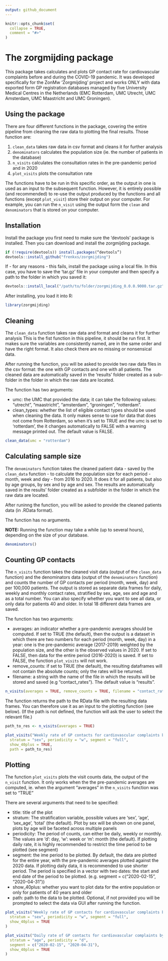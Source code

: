 ```yaml
---
output: github_document
---
```


<!-- README.md is generated from README.Rmd. Please edit that file -->

```r
knitr::opts_chunk$set(
  collapse = TRUE,
  comment = "#>"
)
```
# The zorgmijding package

This package takes calculates and plots GP contact rate for
cardiovascular complaints before and during the COVID-19 pandemic. It
was developed specifically for the ZonMw 'Zorgmijding' project and works
ONLY with data exported form GP registration databases managed by five
University Medical Centres in the Netherlands (EMC Rotterdam, UMC
Utrecht, UMC Amsterdam, UMC Maastricht and UMC Groningen).

## Using the package

There are four different functions in the package, covering the entire
pipeline from cleaning the raw data to plotting the final results. Those
function are:

1.  `clean_data` takes raw data in csv format and cleans it for further
    analysis
2.  `denominators` calculates the population size (ie. the number of
    patients in the database)
3.  `n_visits` calculates the consultation rates in the pre-pandemic
    period and in 2020
4.  `plot_visits` plots the consultation rate

The functions have to be run in this specific order, as the output in
one is used as an input to the subsequent function. However, it is
entirely possible (and recommended) to re-use the output produced by the
functions and all functions (except `plot_visit`) store their output on
your computer. For example, you can run the `n_visit` using the output
form the `clean` and `denominators` that is stored on your computer.


## Installation

Install the package  you first need to make sure the 'devtools' package is installed. 
Then you can download and install the zorgmijding package.

```r
if (!require(devtools)) install.packages(“devtools”)
devtools::install_github("frenkxs/zorgmijding")
```
If - for any reasons - this fails, install the package using a local file. In this case, you 
have to save the 'tar.gz' file in your computer and then specify a path to the folder in which you
saved it:

```r
devtools::install_local("/path/to/folder/zorgmijding_0.0.0.9000.tar.gz", dependencies = TRUE)
```

After installing, you load it into R:

```r
library(zorgmijding)
```

## Cleaning

The `clean_data` function takes raw data and format
and cleans it for further analysis This is the fist function in this
pipeline, it should be run first. It makes sure the variables are
consistently named, are in the same order and have the right format. It
also check there are no missing or nonsensical data.

After running the function, you will be asked to provide two raw data
files in the csv format: the one with GP contacts and one with all
patients. The cleaned data are automatically saved in the 'results'
folder created as a sub-folder in the folder in which the raw data are
located.

The function has two arguments:

- umc: the UMC that provided the data; it can take the following values: "utrecht", "maastricht",
"amsterdam", "groningen", "rotterdam".
- clean_types: whether the list of eligible contact types should be used when cleaning the data. It
only makes sense to use for data that does not come from Rotterdam, so when it's set to TRUE and the
umc is set to 'rotterdam', the it changes automatically to FALSE with a warning message printed out.
The default value is FALSE.

```r
clean_data(umc = "rotterdam")
```

## Calculating sample size

The `denominators` function takes the cleaned patient data - saved by
the `clean_data` function - to calculate the population size for each
period - month, week and day - from 2016 to 2020. It does it for all
patients, but also by age groups, by sex and by age and sex. The results
are automatically saved in the results' folder created as a subfolder in
the folder in which the raw data are located.

After runinng the function, you will be asked to provide the cleaned
patients data (in .RData format).

The function has no arguments.

**NOTE:** Running the function may take a while (up to several hours),
depending on the size of your database.

```r
denominators()
```

## Counting GP contacts

The `n_visits` function takes the cleaned visit data (output of the
`clean_data` function) and the denominators data (output of the
`denominators` function) and counts the number of GP contacts per period
(month, week, day) and per 100,000 patients. The output is stored as
separate data frames for daily, weekly and monthly contact rates,
stratified by sex, age, sex and age and as a total number. You can also
specify whether you want to see all data, or only data for patients 40
and older. In total 18 different data frames are saved.

The function has two arguments: 

- averages: an indicator whether a pre-pandemic averages should
be computed. If set to TRUE (the default), then the output is a dataset in which there are two
numbers for each period (month, week, day) in a year: one is the pre-pandemic average (2017-2019)
weighted by the population size, and the other is the observed values in 2020. If set to FALSE, then
data for the entire period (2016-2020) is saved. If set to FALSE, the function `plot_visits` will
not work.
- remove_counts: if set to TRUE (the default), the resulting dataframes will not contain the
absolute counts; only the rates will be returned.
- filename: a string with the name of the file in which the results will be stored and saved (e.g "contact_rates"). The default value is "results".


```r
n_visits(averages = TRUE, remove_counts = TRUE, filename = "contact_rates")
```

The function returns the path to the RData file with the resulting data frames. 
You can therefore use it as an input to the plotting function (see below). 
(If the path is not defined, the function will ask the user to select the relevant 
file.)

```r
path_to_res <- n_visits(averages = TRUE)

plot_visits("Weekly rate of GP contacts for cardiovascular complaints by sex",
  stratum = "sex", periodicity = "w", segment = "full",
  show_40plus = TRUE, 
  path = path_to_res)
```


## Plotting

The function `plot_visits` plots the visit counts data, the output of
the `n_visit` function. It only works when the the pre-pandemic averages
are computed, ie. when the argument "averages" in the `n_visits`
function was set to "TRUE"

There are several arguments that need to be specified:

- title: title of the plot
- stratum: The stratification variable, possible values are 'sex', 'age', 'sex_age', 'total' (the
default). Plot by sex will be shown on one panel, plots by age will be faceted across multiple
panels
- periodicity: The period of counts, can either be daily, weekly or monthly. The values are 'd':
day, 'w': week or 'm': month (the default). If plotting daily rate, it is highly recommended to
restrict the time period to be plotted (see segment)
- segment: the ime period to be plotted. By default, the data are plotted for the entire year, with
the pre-pandemic averages plotted against the 2020 data. If plotting daily data, it is recommended
to use shorter period. The period is specified in a vector with two dates: the start and end date of
the period to be plotted. (e.g. segment = c("2020-02-15", "2020-04-31"))
- show_40plus: whether you want to plot data for the entire population or only for patients of 40
years and older
- path: path to the data to be plotted. Optional, if not provided you will be prompted to select the
data via GUI after running the function.

```r
plot_visits("Weekly rate of GP contacts for cardiovascular complaints by sex",
  stratum = "sex", periodicity = "w", segment = "full",
  show_40plus = TRUE
)

plot_visits("Daily rate of GP contacts for cardiovascular complaints by age",
  stratum = "age", periodicity = "d",
  segment = c("2020-02-15", "2020-04-31"),
  show_40plus = TRUE
)
```
